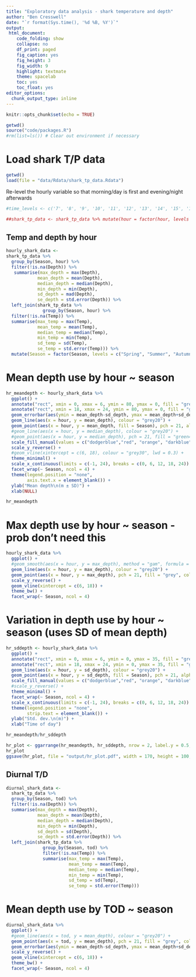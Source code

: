 ```yaml
---
title: "Exploratory data analysis - shark temperature and depth"
author: "Ben Cresswell"
date: "`r format(Sys.time(), '%d %B, %Y')`"
output: 
 html_document:
    code_folding: show
    collapse: no
    df_print: paged
    fig_caption: yes
    fig_height: 3
    fig_width: 9
    highlight: textmate
    theme: spacelab
    toc: yes
    toc_float: yes
editor_options: 
  chunk_output_type: inline
---
```



```r
knitr::opts_chunk$set(echo = TRUE)
```


```r
getwd()
source("code/packages.R")
#rm(list=ls()) # Clear out environment if necessary
```


# Load shark T/P data
```r
getwd()
load(file = "data/Rdata/shark_tp_data.Rdata")
```

Re-level the hourly variable so that morning/day is first and evening/night afterwards
```r
#time_levels <- c('7', '8', '9', '10', '11', '12', '13', '14', '15', '16', '17', '18', '19', '20', '21', '22', '23', '0', '1', '2', '3', '4', '5', '6')

##shark_tp_data <- shark_tp_data %>% mutate(hour = factor(hour, levels = time_levels))
```


## Temp and depth by hour
```r
hourly_shark_data <- 
shark_tp_data %>% 
  group_by(Season, hour) %>% 
  filter(!is.na(Depth)) %>% 
   summarise(max_depth = max(Depth),
            mean_depth = mean(Depth),
            median_depth = median(Depth),
            min_depth = min(Depth),
            sd_depth = mad(Depth),
            se_depth = std.error(Depth)) %>% 
  left_join(shark_tp_data %>% 
              group_by(Season, hour) %>% 
  filter(!is.na(Temp)) %>% 
  summarise(max_temp = max(Temp),
            mean_temp = mean(Temp),
            median_temp = median(Temp),
            min_temp = min(Temp),
            sd_temp = sd(Temp),
            se_temp = std.error(Temp))) %>% 
  mutate(Season = factor(Season, levels = c("Spring", "Summer", "Autumn", "Winter")))
```

# Mean depth use by hour ~ season
```r
hr_meandepth <- hourly_shark_data %>% 
  ggplot() +
  annotate("rect", xmin = 0, xmax = 6, ymin = 80, ymax = 0, fill = "grey50", alpha = 0.5) +
  annotate("rect", xmin = 18, xmax = 24, ymin = 80, ymax = 0, fill = "grey50", alpha = 0.5) +
  geom_errorbar(aes(ymin = mean_depth-sd_depth, ymax = mean_depth+sd_depth, x = hour), width = 1.5, colour = "grey40", linewidth = 0.2) +
  geom_line(aes(x = hour, y = mean_depth), colour = "grey20") +
  geom_point(aes(x = hour, y = mean_depth, fill = Season), pch = 21, alpha = 0.5) +
  #geom_line(aes(x = hour, y = median_depth), colour = "grey20") +
  #geom_point(aes(x = hour, y = median_depth), pch = 21, fill = "green4", colour = "black") +
  scale_fill_manual(values = c("dodgerblue","red", "orange", "darkblue")) +
  scale_y_reverse() +
  #geom_vline(xintercept = c(6, 18), colour = "grey30", lwd = 0.3) +
  theme_minimal() +
  scale_x_continuous(limits = c(-1, 24), breaks = c(0, 6, 12, 18, 24)) +
  facet_wrap(~ Season, ncol = 4) +
  theme(legend.position = "none",
        axis.text.x = element_blank()) +
  ylab("Mean depth\n(m ± SD)") + 
  xlab(NULL)

hr_meandepth
```


# Max depth use by hour ~ season - prob don't need this
```r
hourly_shark_data %>% 
  ggplot() +
  #geom_smooth(aes(x = hour, y = max_depth), method = "gam", formula = y~s(x, bs = "cs", k = 22), colour = "blue") +
  geom_line(aes(x = hour, y = max_depth), colour = "grey20") +
  geom_point(aes(x = hour, y = max_depth), pch = 21, fill = "grey", colour = "black") +
  scale_y_reverse() +
  geom_vline(xintercept = c(6, 18)) +
  theme_bw() +
  facet_wrap(~ Season, ncol = 4)
```



# Variation in depth use by hour ~ season (uses SD of mean depth)
```r
hr_sddepth <- hourly_shark_data %>% 
  ggplot() +
  annotate("rect", xmin = 0, xmax = 6, ymin = 0, ymax = 35, fill = "grey50", alpha = 0.5) +
  annotate("rect", xmin = 18, xmax = 24, ymin = 0, ymax = 35, fill = "grey50", alpha = 0.5) +
  geom_line(aes(x = hour, y = sd_depth), colour = "grey20") +
  geom_point(aes(x = hour, y = sd_depth, fill = Season), pch = 21, alpha = 0.5) +
  scale_fill_manual(values = c("dodgerblue","red", "orange", "darkblue")) +
  #scale_y_reverse() +
  theme_minimal() +
  facet_wrap(~ Season, ncol = 4) +
  scale_x_continuous(limits = c(-1, 24), breaks = c(0, 6, 12, 18, 24)) +
  theme(legend.position = "none",
        strip.text = element_blank()) +
  ylab("Std. dev.\n(m)") + 
  xlab("Time of day")
```


```r
hr_meandepth/hr_sddepth

hr_plot <- ggarrange(hr_meandepth, hr_sddepth, nrow = 2, label.y = 0.5, heights = c(1,0.65))
hr_plot
ggsave(hr_plot, file = "output/hr_plot.pdf", width = 170, height = 100, units = "mm", dpi = 300)


```


## Diurnal T/D
```r
diurnal_shark_data <- 
  shark_tp_data %>%
  group_by(Season, tod) %>% 
  filter(!is.na(Depth)) %>% 
  summarise(max_depth = max(Depth),
            mean_depth = mean(Depth),
            median_depth = median(Depth),
            min_depth = min(Depth),
            sd_depth = sd(Depth),
            se_depth = std.error(Depth)) %>% 
  left_join(shark_tp_data %>% 
              group_by(Season, tod) %>% 
              filter(!is.na(Temp)) %>% 
              summarise(max_temp = max(Temp),
                        mean_temp = mean(Temp),
                        median_temp = median(Temp),
                        min_temp = min(Temp),
                        sd_temp = sd(Temp),
                        se_temp = std.error(Temp)))
```




# Mean depth use by TOD ~ season
```r
diurnal_shark_data %>% 
  ggplot() +
  #geom_line(aes(x = tod, y = mean_depth), colour = "grey20") +
  geom_point(aes(x = tod, y = mean_depth), pch = 21, fill = "grey", colour = "black") +
  geom_errorbar(aes(ymin = mean_depth-sd_depth, ymax = mean_depth+sd_depth, x = tod), width = 0.1, colour = "black") +
  scale_y_reverse() +
  geom_vline(xintercept = c(6, 18)) +
  theme_bw() +
  facet_wrap(~ Season, ncol = 4)
```
